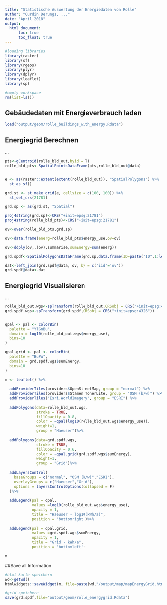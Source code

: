 ```yaml
---
title: "Statistische Auswertung der Energiedaten von Rolle"
author: "Curdin Derungs, ..."
date: "April 2018"
output:
  html_document:
      toc: true
      toc_float: true
---
```


```r
#loading libraries
library(raster)
library(sf)
library(rgeos)
library(plyr)
library(dplyr)
library(leaflet)
library(sp)

#empty workspace
rm(list=ls())
```


## Gebäudedaten mit Energieverbrauch laden

```r
load("output/geom/rolle_buildings_with_energy.Rdata")
```


## Energiegrid Berechnen
...

```r

pts<-gCentroid(rolle_bld_out,byid = T)
rolle_bld_pts<-SpatialPointsDataFrame(pts,rolle_bld_out@data)


e <- as(raster::extent(extent(rolle_bld_out)), "SpatialPolygons") %>% 
  st_as_sf()

grd.st <- st_make_grid(e, cellsize = c(100, 100)) %>%
  st_set_crs(21781)

grd.sp <- as(grd.st, "Spatial")

proj4string(grd.sp)<-CRS("+init=epsg:21781")
proj4string(rolle_bld_pts)<-CRS("+init=epsg:21781")

ov<-over(rolle_bld_pts,grd.sp)

ov<-data.frame(energ=rolle_bld_pts$energy_use,ov=ov)

ov<-ddply(ov,.(ov),summarise,sumEnergy=sum(energ))

grd.spdf<-SpatialPolygonsDataFrame(grd.sp,data.frame(ID=paste("ID",1:length(grd.sp),sep=""),iid=1:length(grd.sp)),match.ID = "ID")

dat<-left_join(grd.spdf@data, ov, by = c('iid'='ov'))
grd.spdf@data<-dat
```


## Energiegrid Visualisieren
...
```r
rolle_bld_out.wgs<-spTransform(rolle_bld_out,CRSobj = CRS("+init=epsg:4326"))
grd.spdf.wgs<-spTransform(grd.spdf,CRSobj = CRS("+init=epsg:4326"))


qpal <- pal <- colorBin(
  palette = "YlGnBu",
  domain = log10(rolle_bld_out.wgs$energy_use),
  bins=10
)

qpal.grid <- pal <- colorBin(
  palette = "BuPu",
  domain = grd.spdf.wgs$sumEnergy,
  bins=10
)

m <- leaflet() %>%
    
  addProviderTiles(providers$OpenStreetMap, group = "normal") %>%
  addProviderTiles(providers$Stamen.TonerLite, group = "OSM (b/w)") %>%
  addProviderTiles("Esri.WorldImagery", group = "ESRI") %>%
  
  addPolygons(data=rolle_bld_out.wgs,
              stroke = TRUE,
              fillOpacity = 0.8, 
              color = ~qpal(log10(rolle_bld_out.wgs$energy_use)),
              weight=1,
              group = "Haeuser")%>%
  
  addPolygons(data=grd.spdf.wgs,
              stroke = TRUE,
              fillOpacity = 0.6, 
              color = ~qpal.grid(grd.spdf.wgs$sumEnergy),
              weight=1,
              group = "Grid")%>%
  
  addLayersControl(
    baseGroups = c("normal", "OSM (b/w)","ESRI"),
    overlayGroups = c("Haeuser","Grid"),
    options = layersControlOptions(collapsed = F)
  )%>%
  
  addLegend(pal = qpal, 
            values =log10(rolle_bld_out.wgs$energy_use), 
            opacity = 1,
            title = "Haeuser - log10(kWh/a)",
            position = 'bottomright')%>%
  
  addLegend(pal = qpal.grid, 
            values =grd.spdf.wgs$sumEnergy, 
            opacity = 1,
            title = "Grid - kWh/a",
            position = 'bottomleft')

m
```

##Save all Information
```r
#html karte speichern
wd<-getwd()
htmlwidgets::saveWidget(m, file=paste(wd,"/output/map/mapEnergyGrid.html",sep=""),selfcontained = T)

#grid speichern
save(grd.spdf,file="output/geom/rolle_energygrid.Rdata")
```